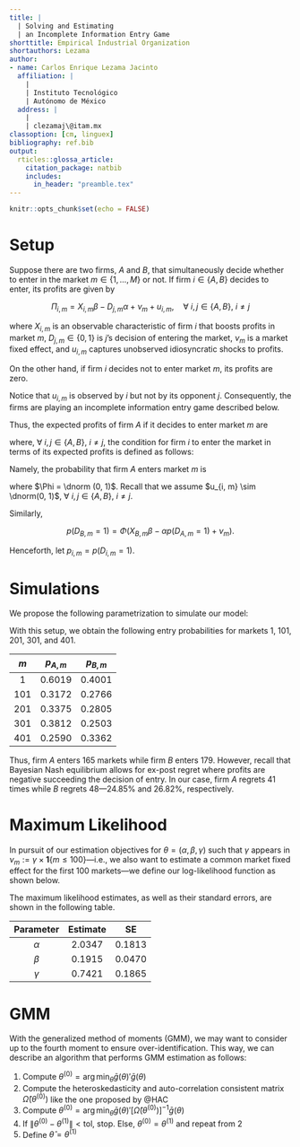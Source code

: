 ```yaml
---
title: |
  | Solving and Estimating
  | an Incomplete Information Entry Game
shorttitle: Empirical Industrial Organization
shortauthors: Lezama
author:
- name: Carlos Enrique Lezama Jacinto
  affiliation: |
    |
    | Instituto Tecnológico
    | Autónomo de México
  address: |
    |
    | clezamaj\@itam.mx
classoption: [cm, linguex]
bibliography: ref.bib
output: 
  rticles::glossa_article:
    citation_package: natbib
    includes:
      in_header: "preamble.tex"
---
```


```r
knitr::opts_chunk$set(echo = FALSE)
```

# Setup

Suppose there are two firms, $A$ and $B$, that simultaneously decide whether to enter in the market $m \in \{1, \dots, M\}$ or not. If firm $i \in \{A, B\}$ decides to enter, its profits are given by

$$
\Pi_{i, m} = X_{i, m} \beta - D_{j, m} \alpha + \nu_m + u_{i, m}, \quad \forall\ i, j \in \{A, B\},\ i \neq j
$$

where $X_{i, m}$ is an observable characteristic of firm $i$ that boosts profits in market $m$, $D_{j, m} \in \{0, 1\}$ is $j$'s decision of entering the market, $\nu_m$ is a market fixed effect, and $u_{i, m}$ captures unobserved idiosyncratic shocks to profits.

On the other hand, if firm $i$ decides not to enter market $m$, its profits are zero.

Notice that $u_{i, m}$ is observed by $i$ but not by its opponent $j$. Consequently, the firms are playing an incomplete information entry game described below.

\begin{center}
\begin{tabular}{cc|c|c|}
	& \multicolumn{1}{c}{} & \multicolumn{2}{c}{Firm $B$}\\
	                        & \multicolumn{1}{c}{} & \multicolumn{1}{c}{Enter}                             & \multicolumn{1}{c}{Do not enter}                      \\\cline{3-4}
	\multirow{2}*{Firm $A$} & Enter                & $\left(\Pi_{A ,m}, \Pi_{B, m}\right)$                 & $\left( X_{A, m} \beta + \nu_m + u_{A, m}, 0 \right)$ \\\cline{3-4}
	                        & Do not enter         & $\left( 0, X_{B, m} \beta + \nu_m + u_{B, m} \right)$ & $\left(0, 0\right)$                                   \\\cline{3-4}
\end{tabular}
\end{center}

Thus, the expected profits of firm $A$ if it decides to enter market $m$ are

\begin{align*}
	\ev\left(\Pi_{A, m}\right) & = \left( D_{A, m} \right) \left( p(D_{B, m} = 1) \left( X_{A, m} \beta - \alpha + \nu_m + u_{A, m} \right) \right. \\ &+ \left. \left( 1 - p(D_{B, m} = 1)\right) \left( X_{A, m} \beta - \alpha + u_{A, m} \right) \right) \\
	&+ \left( 1 - D_{A, m} \right) \cdot 0
\end{align*}

where, $\forall\ i, j \in \{A, B\}$, $i \neq j$, the condition for firm $i$ to enter the market in terms of its expected profits is defined as follows:

\begin{align*}
	D_{i, m} & = \mathbf{1} \left( p(D_{j, m} = 1) \left( X_{i, m} \beta - \alpha + \nu_m + u_{i, m} \right) \right. \\ &+ \left. \left( 1 - p(D_{j, m} = 1) \right) \left( X_{i, m} \beta + \nu_m + u_{i, m} \right) > 0 \right) .
\end{align*}

Namely, the probability that firm $A$ enters market $m$ is

\begin{align*}
	p \left(D_{A, m} = 1\right) & = p \left( X_{A, m} \beta - \alpha p \left( D_{B, m} = 1 \right) + \nu_m + u_{A, m} > 0 \right)              \\
	                                & = p \left( u_{A, m} > - \left( X_{A, m} \beta - \alpha p \left( D_{B, m} = 1 \right) + \nu_m \right) \right) \\
	                                & = \Phi \left( X_{A, m} \beta - \alpha p \left( D_{B, m} = 1 \right) + \nu_m \right)                              
\end{align*}

where $\Phi = \dnorm (0, 1)$. Recall that we assume $u_{i, m} \sim \dnorm(0, 1)$, $\forall\ i, j \in \{A, B\}$, $i \neq j$.

Similarly,

$$
p \left( D_{B, m} = 1 \right) = \Phi \left( X_{B, m} \beta - \alpha p \left( D_{A, m} = 1 \right) + \nu_m \right) .
$$

Henceforth, let $p_{i, m} = p(D_{i, m} = 1)$.

\newpage

# Simulations

We propose the following parametrization to simulate our model:

\begin{align*}
&\alpha =  2 && X_{A,m} \sim \dunif(0, 1) \\
&\beta = 0.2 && X_{B, m} \sim \dunif(0.1, 1.4) \\
&\nu_m = 0.9 \times \mathbf{1} \{ m \leq 100 \} && u_{A, m}, u_{B, m} \overset{\iid}{\sim} \dnorm(0, 1)
\end{align*}

With this setup, we obtain the following entry probabilities for markets 1, 101, 201, 301, and 401.

| $m$ | $p_{A, m}$ | $p_{B, m}$ |
| :-: | :--------: | :--------: |
|  1  |   0.6019   |   0.4001   |
| 101 |   0.3172   |   0.2766   |
| 201 |   0.3375   |   0.2805   |
| 301 |   0.3812   |   0.2503   |
| 401 |   0.2590   |   0.3362   |

Thus, firm $A$ enters 165 markets while firm $B$ enters 179. However, recall that Bayesian Nash equilibrium allows for ex-post regret where profits are negative succeeding the decision of entry. In our case, firm $A$ regrets 41 times while $B$ regrets 48---24.85% and 26.82%, respectively.

\newpage

# Maximum Likelihood

In pursuit of our estimation objectives for $\theta = (\alpha, \beta, \gamma)$ such that $\gamma$ appears in $\nu_m := \gamma \times \mathbf{1} \{ m \leq 100 \}$---i.e., we also want to estimate a common market fixed effect for the first 100 markets---we define our log-likelihood function as shown below.

\begin{align*}
\log\mathcal{L}_{m} (\theta \mid \cdot) &= \sum_{m = 1}^{M} \left[ D_{A, m} D_{B, m} \log(p_{A, m} p_{B, m}) \right. \\
&+ D_{A, m} (1 - D_{B, m}) \log(p_{A, m} (1 - p_{B, m})) \\
&+ (1 - D_{A, m}) D_{B, m} \log((1 - p_{A, m}) p_{B, m}) \\
&+ \left. (1 - D_{A, m}) (1 - D_{B, m}) \log((1 - p_{A, m}) (1 - p_{B, m})) \right]
\end{align*}

The maximum likelihood estimates, as well as their standard errors, are shown in the following table.

| Parameter | Estimate |   SE   |
| :-------: | :------: | :----: |
| $\alpha$  |  2.0347  | 0.1813 |
|  $\beta$  |  0.1915  | 0.0470 |
| $\gamma$  |  0.7421  | 0.1865 |

\newpage

# GMM

With the generalized method of moments (GMM), we may want to consider up to the fourth moment to ensure over-identification. This way, we can describe an algorithm that performs GMM estimation as follows:

1. Compute $\theta^{(0)} = \arg\min_\theta \bar{g}(\theta)'\bar{g}(\theta)$
2. Compute the heteroskedasticity and auto-correlation consistent matrix $\hat{\Omega} \left(\theta^{(0)}\right)$ like the one proposed by @HAC
3. Compute $\theta^{(0)} = \arg\min_\theta \bar{g}(\theta)'\left[\hat{\Omega} \left(\theta^{(0)}\right)\right]^{-1}\bar{g}(\theta)$
4. If $\left\lVert \theta^{(0)} - \theta^{(1)} \right\rVert < \text{tol}$, stop. Else, $\theta^{(0)} = \theta^{(1)}$ and repeat from 2
5. Define $\hat{\theta} = \theta^{(1)}$

\newpage



